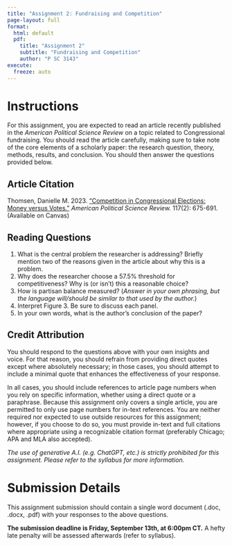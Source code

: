 ```yaml
---
title: "Assignment 2: Fundraising and Competition"
page-layout: full
format:
  html: default
  pdf: 
    title: "Assignment 2"
    subtitle: "Fundraising and Competition"
    author: "P SC 3143"
execute:
  freeze: auto
---
```


# Instructions

For this assignment, you are expected to read an article recently published in the *American Political Science Review* on a topic related to Congressional fundraising. You should read the article carefully, making sure to take note of the core elements of a scholarly paper: the research question, theory, methods, results, and conclusion. You should then answer the questions provided below. 

## Article Citation

Thomsen, Danielle M. 2023. ["Competition in Congressional Elections: Money versus Votes."](https://doi.org/10.1017/S0003055422000764) *American Political Science Review.* 117(2): 675-691. (Available on Canvas)

## Reading Questions

1.    What is the central problem the researcher is addressing? Briefly mention two of the reasons given in the article about why this is a problem. 
2.    Why does the researcher choose a 57.5% threshold for competitiveness? Why is (or isn't) this a reasonable choice?
3.    How is partisan balance measured? (*Answer in your own phrasing, but the language will/should be similar to that used by the author.*)
4.    Interpret Figure 3. Be sure to discuss each panel.
5.    In your own words, what is the author's conclusion of the paper?


## Credit Attribution

You should respond to the questions above with your own insights and voice. For that reason, you should refrain from providing direct quotes except where absolutely necessary; in those cases, you should attempt to include a minimal quote that enhances the effectiveness of your response.

In all cases, you should include references to article page numbers when you rely on specific information, whether using a direct quote or a paraphrase. Because this assignment only covers a single article, you are permitted to only use page numbers for in-text references. You are neither required nor expected to use outside resources for this assignment; however, if you choose to do so, you must provide in-text and full citations where appropriate using a recognizable citation format (preferably Chicago; APA and MLA also accepted).

*The use of generative A.I. (e.g. ChatGPT, etc.) is strictly prohibited for this assignment. Please refer to the syllabus for more information.*

# Submission Details

This assignment submission should contain a single word document (.doc, .docx, .pdf) with your responses to the above questions.

**The submission deadline is Friday, September 13th, at 6:00pm CT.** A hefty late penalty will be assessed afterwards (refer to syllabus). 
